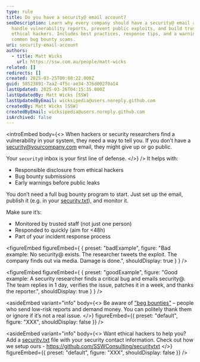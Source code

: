 ```yaml
---
type: rule
title: Do you have a security@ email account?
seoDescription: Learn why every company should have a security@ email address to
  handle vulnerability reports, prevent public exploits, and build trust with
  ethical hackers. Includes best practices, response tips, and a warning about
  common bug bounty scams.
uri: security-email-account
authors:
  - title: Matt Wicks
    url: https://ssw.com.au/people/matt-wicks
related: []
redirects: []
created: 2025-03-25T00:08:22.000Z
guid: 58523891-7aa2-4f5c-ae34-376d002f0a14
lastUpdated: 2025-03-26T04:15:35.000Z
lastUpdatedBy: Matt Wicks [SSW]
lastUpdatedByEmail: wicksipedia@users.noreply.github.com
createdBy: Matt Wicks [SSW]
createdByEmail: wicksipedia@users.noreply.github.com
isArchived: false
---
```

<introEmbed
  body={<>
When hackers or security researchers find a vulnerability in your system, they need a way to tell you. If you don’t have a security@yourcompany.com email, they might give up or go public.

Your `security@` inbox is your first line of defense.
  </>}
/>
It helps with:

* Responsible disclosure from ethical hackers
* Bug bounty submissions
* Early warnings before public leaks

You don’t need a full bug bounty program to start. Just set up the email, publish it (e.g. in your [security.txt](https://securitytxt.org)), and monitor it.

Make sure it’s:

* Monitored by trusted staff (not just one person)
* Responded to quickly (aim for <48h)
* Part of your incident response process


<figureEmbed figureEmbed={ {
  preset: "badExample",
  figure: "Bad example: No security@ exists. The researcher tweets the exploit. The company finds out via media. Damage is done.",
  shouldDisplay: true
} } />


<figureEmbed figureEmbed={ {
  preset: "goodExample",
  figure: "Good example: A security researcher finds a critical bug and emails security@. The team replies in 1 day, verifies the issue, patches it in a week, and thanks the reporter.",
  shouldDisplay: true
} } />


<asideEmbed
  variant="info"
  body={<>
    Be aware of ["beg bounties"](https://www.troyhunt.com/beg-bounties/) – people who send low-risk reports and demand money. You can politely thank them or ignore if it’s not a real issue.
  </>}
  figureEmbed={{
    preset: "default",
    figure: "XXX",
    shouldDisplay: false
  }}
/>

<asideEmbed
  variant="info"
  body={<>
    Want ethical hackers to help you? Add a [security.txt](https://securitytxt.org) file with your security contact information. Check out how we setup ours - https://github.com/SSWConsulting/securitytxt
  </>}
  figureEmbed={{
    preset: "default",
    figure: "XXX",
    shouldDisplay: false
  }}
/>
